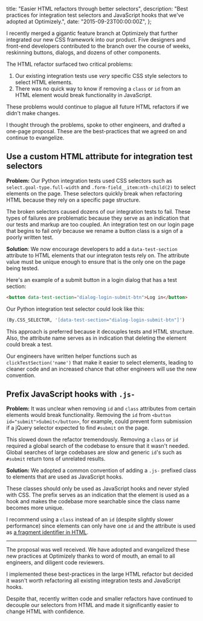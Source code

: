   title: "Easier HTML refactors through better selectors",
  description:
    "Best practices for integration test selectors and JavaScript hooks that we've adopted at Optimizely.",
  date: "2015-09-23T00:00:00Z",
};

I recently merged a gigantic feature branch at Optimizely that further integrated our new CSS framework into our product. Five designers and front-end developers contributed to the branch over the course of weeks, reskinning buttons, dialogs, and dozens of other components.

The HTML refactor surfaced two critical problems:

1.  Our existing integration tests use _very_ specific CSS style selectors to select HTML elements.
2.  There was no quick way to know if removing a `class` or `id` from an HTML element would break functionality in JavaScript.

These problems would continue to plague all future HTML refactors if we didn't make changes.

I thought through the problems, spoke to other engineers, and drafted a one-page proposal. These are the best-practices that we agreed on and continue to evangelize.

## Use a custom HTML attribute for integration test selectors

**Problem:** Our Python integration tests used CSS selectors such as `select.goal-type.full-width` and `.form-field__item:nth-child(2)` to select elements on the page. These selectors quickly break when refactoring HTML because they rely on a specific page structure.

The broken selectors caused dozens of our integration tests to fail. These types of failures are problematic because they serve as an indication that our tests and markup are too coupled. An integration test on our login page that begins to fail _only_ because we rename a button class is a sign of a poorly written test.

**Solution**: We now encourage developers to add a `data-test-section` attribute to HTML elements that our integraton tests rely on. The attribute value must be unique enough to ensure that is the only one on the page being tested.

Here's an example of a submit button in a login dialog that has a test section:

```html
<button data-test-section="dialog-login-submit-btn">Log in</button>
```

Our Python integration test selector could look like this:

```python
(By.CSS_SELECTOR, '[data-test-section="dialog-login-submit-btn"]')
```

This approach is preferred because it decouples tests and HTML structure. Also, the attribute name serves as in indication that deleting the element could break a test.

Our engineers have written helper functions such as `clickTestSection('name')` that make it easier to select elements, leading to cleaner code and an increased chance that other engineers will use the new convention.

## Prefix JavaScript hooks with `.js-`

**Problem:** It was unclear when removing `id` and `class` attributes from certain elements would break functionality. Removing the `id` from `<button id="submit">Submit</button>`, for example, could prevent form submission if a jQuery selector expected to find `#submit` on the page.

This slowed down the refactor tremendously. Removing a `class` or `id` required a global search of the codebase to ensure that it wasn't needed. Global searches of large codebases are slow and generic `id`'s such as `#submit` return tons of unrelated results.

**Solution:** We adopted a common convention of adding a `.js-` prefixed class to elements that are used as JavaScript hooks.

These classes should only be used as JavaScript hooks and never styled with CSS. The prefix serves as an indication that the element is used as a hook and makes the codebase more searchable since the class name becomes more unique.

I recommend using a `class` instead of an `id` (despite slightly slower performance) since elements can only have one `id` and the attribute is used as [a fragment identifier in HTML](https://en.wikipedia.org/wiki/Fragment_identifier).

---

The proposal was well received. We have adopted and evangelized these new practices at Optimizely thanks to word of mouth, an email to all engineers, and diligent code reviewers.

I implemented these best-practices in the large HTML refactor but decided it wasn't worth refactoring all existing integration tests and JavaScript hooks.

Despite that, recently written code and smaller refactors have continued to decouple our selectors from HTML and made it significantly easier to change HTML with confidence.
